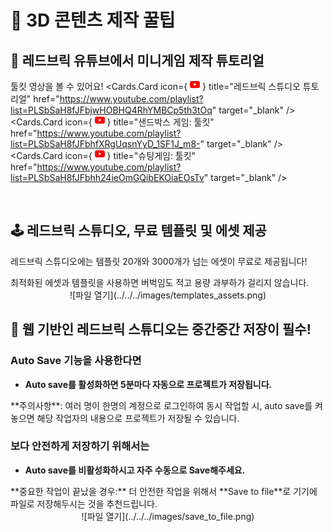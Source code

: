

# 🍯 3D 콘텐츠 제작 꿀팁

## 🚩 레드브릭 유튜브에서 미니게임 제작 튜토리얼

<Callout emoji="🎥">툴킷 영상을 볼 수 있어요!</Callout>
<Cards>
  <Cards.Card
    icon={
      <svg
        xmlns="http://www.w3.org/2000/svg"
        width="16"
        height="16"
        fill="red"
        className="bi bi-youtube"
        viewBox="0 0 16 16"
      >
        <path d="M8.051 1.999h.089c.822.003 4.987.033 6.11.335a2.01 2.01 0 0 1 1.415 1.42c.101.38.172.883.22 1.402l.01.104.022.26.008.104c.065.914.073 1.77.074 1.957v.075c-.001.194-.01 1.108-.082 2.06l-.008.105-.009.104c-.05.572-.124 1.14-.235 1.558a2.01 2.01 0 0 1-1.415 1.42c-1.16.312-5.569.334-6.18.335h-.142c-.309 0-1.587-.006-2.927-.052l-.17-.006-.087-.004-.171-.007-.171-.007c-1.11-.049-2.167-.128-2.654-.26a2.01 2.01 0 0 1-1.415-1.419c-.111-.417-.185-.986-.235-1.558L.09 9.82l-.008-.104A31 31 0 0 1 0 7.68v-.123c.002-.215.01-.958.064-1.778l.007-.103.003-.052.008-.104.022-.26.01-.104c.048-.519.119-1.023.22-1.402a2.01 2.01 0 0 1 1.415-1.42c.487-.13 1.544-.21 2.654-.26l.17-.007.172-.006.086-.003.171-.007A100 100 0 0 1 7.858 2zM6.4 5.209v4.818l4.157-2.408z" />
      </svg>
    }
    title="레드브릭 스튜디오 튜토리얼"
    href="https://www.youtube.com/playlist?list=PLSbSaH8fJFbjwHOBHQ4RhYMBCp5th3tOq"
    target="_blank"
  />
  <Cards.Card
    icon={
      <svg
        xmlns="http://www.w3.org/2000/svg"
        width="16"
        height="16"
        fill="red"
        className="bi bi-youtube"
        viewBox="0 0 16 16"
      >
        <path d="M8.051 1.999h.089c.822.003 4.987.033 6.11.335a2.01 2.01 0 0 1 1.415 1.42c.101.38.172.883.22 1.402l.01.104.022.26.008.104c.065.914.073 1.77.074 1.957v.075c-.001.194-.01 1.108-.082 2.06l-.008.105-.009.104c-.05.572-.124 1.14-.235 1.558a2.01 2.01 0 0 1-1.415 1.42c-1.16.312-5.569.334-6.18.335h-.142c-.309 0-1.587-.006-2.927-.052l-.17-.006-.087-.004-.171-.007-.171-.007c-1.11-.049-2.167-.128-2.654-.26a2.01 2.01 0 0 1-1.415-1.419c-.111-.417-.185-.986-.235-1.558L.09 9.82l-.008-.104A31 31 0 0 1 0 7.68v-.123c.002-.215.01-.958.064-1.778l.007-.103.003-.052.008-.104.022-.26.01-.104c.048-.519.119-1.023.22-1.402a2.01 2.01 0 0 1 1.415-1.42c.487-.13 1.544-.21 2.654-.26l.17-.007.172-.006.086-.003.171-.007A100 100 0 0 1 7.858 2zM6.4 5.209v4.818l4.157-2.408z" />
      </svg>
    }
    title="샌드박스 게임: 툴킷"
    href="https://www.youtube.com/playlist?list=PLSbSaH8fJFbhfXRgUqsnYyD_1SF1J_m8-"
    target="_blank"
  />
  <Cards.Card
    icon={
      <svg
        xmlns="http://www.w3.org/2000/svg"
        width="16"
        height="16"
        fill="red"
        className="bi bi-youtube"
        viewBox="0 0 16 16"
      >
        <path d="M8.051 1.999h.089c.822.003 4.987.033 6.11.335a2.01 2.01 0 0 1 1.415 1.42c.101.38.172.883.22 1.402l.01.104.022.26.008.104c.065.914.073 1.77.074 1.957v.075c-.001.194-.01 1.108-.082 2.06l-.008.105-.009.104c-.05.572-.124 1.14-.235 1.558a2.01 2.01 0 0 1-1.415 1.42c-1.16.312-5.569.334-6.18.335h-.142c-.309 0-1.587-.006-2.927-.052l-.17-.006-.087-.004-.171-.007-.171-.007c-1.11-.049-2.167-.128-2.654-.26a2.01 2.01 0 0 1-1.415-1.419c-.111-.417-.185-.986-.235-1.558L.09 9.82l-.008-.104A31 31 0 0 1 0 7.68v-.123c.002-.215.01-.958.064-1.778l.007-.103.003-.052.008-.104.022-.26.01-.104c.048-.519.119-1.023.22-1.402a2.01 2.01 0 0 1 1.415-1.42c.487-.13 1.544-.21 2.654-.26l.17-.007.172-.006.086-.003.171-.007A100 100 0 0 1 7.858 2zM6.4 5.209v4.818l4.157-2.408z" />
      </svg>
    }
    title="슈팅게임: 툴킷"
    href="https://www.youtube.com/playlist?list=PLSbSaH8fJFbhh24ieOmGQibEKOiaEOsTv"
    target="_blank"
  />
</Cards>

<br />
<YouTube youTubeId="2-MbYFMPfug" />

## 🕹️ 레드브릭 스튜디오, 무료 템플릿 및 에셋 제공

레드브릭 스튜디오에는 템플릿 20개와 3000개가 넘는 에셋이 무료로 제공됩니다!

<Callout type="info">
  최적화된 에셋과 템플릿을 사용하면 버벅임도 적고 용량 과부하가 걸리지 않습니다.
</Callout>

<br />
<center>![파일 열기](../../../images/templates_assets.png)</center>

## 💾 웹 기반인 레드브릭 스튜디오는 중간중간 저장이 필수!

### Auto Save 기능을 사용한다면

- **Auto save를 활성화하면 5분마다 자동으로 프로젝트가 저장됩니다.**

<Callout type="warning">
  **주의사항**: 여러 명이 한명의 계정으로 로그인하여 동시 작업할 시, auto save를
  켜놓으면 해당 작업자의 내용으로 프로젝트가 저장될 수 있습니다.
</Callout>

### **보다 안전하게 저장하기 위해서는**

- **Auto save를 비활성화하시고 자주 수동으로 Save해주세요.**

<Callout type="info">
  **중요한 작업이 끝났을 경우:** 더 안전한 작업을 위해서 **Save to file**로
  기기에 파일로 저장해두시는 것을 추천드립니다.
  <br />
  <center>![파일 열기](../../../images/save_to_file.png)</center>
</Callout>
